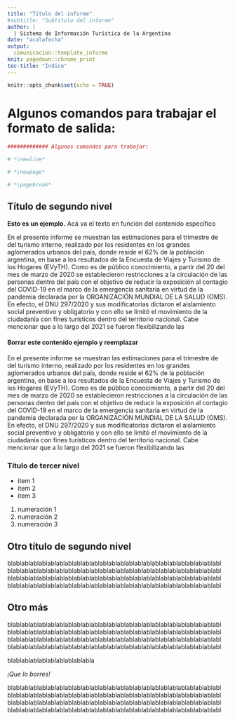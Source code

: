 ```yaml
---
title: "Título del informe"
#subtitle: "Subtítulo del informe"
author: |
  | Sistema de Información Turística de la Argentina
date: "acalafecha"
output:
  comunicacion::template_informe
knit: pagedown::chrome_print
toc-title: "Índice"
---
```


```r
knitr::opts_chunk$set(echo = TRUE)
```


# Algunos comandos para trabajar el formato de salida: {-}

```r
############# Algunos comandos para trabajar:

# *\newline*

# *\newpage*

# *\pagebreak*

```

## Título de segundo nivel {-}

**Esto es un ejemplo.** Acá va el texto en función del contenido específico


En el presente informe se muestran las estimaciones para el trimestre de del turismo interno,
realizado por los residentes en los grandes aglomerados urbanos del país, donde reside el
62% de la población argentina, en base a los resultados de la Encuesta de Viajes y Turismo de
los Hogares (EVyTH).
Como es de público conocimiento, a partir del 20 del mes de marzo de 2020 se establecieron
restricciones a la circulación de las personas dentro del país con el objetivo de reducir la
exposición al contagio del COVID-19 en el marco de la emergencia sanitaria en virtud de la
pandemia declarada por la ORGANIZACIÓN MUNDIAL DE LA SALUD (OMS). En
efecto, el DNU 297/2020 y sus modificatorias dictaron el aislamiento social preventivo y
obligatorio y con ello se limitó el movimiento de la ciudadanía con fines turísticos dentro del
territorio nacional. Cabe mencionar que a lo largo del 2021 se fueron flexibilizando las

#### Borrar este contenido ejemplo y reemplazar


En el presente informe se muestran las estimaciones para el trimestre de del turismo interno,
realizado por los residentes en los grandes aglomerados urbanos del país, donde reside el
62% de la población argentina, en base a los resultados de la Encuesta de Viajes y Turismo de
los Hogares (EVyTH).
Como es de público conocimiento, a partir del 20 del mes de marzo de 2020 se establecieron
restricciones a la circulación de las personas dentro del país con el objetivo de reducir la
exposición al contagio del COVID-19 en el marco de la emergencia sanitaria en virtud de la
pandemia declarada por la ORGANIZACIÓN MUNDIAL DE LA SALUD (OMS). En
efecto, el DNU 297/2020 y sus modificatorias dictaron el aislamiento social preventivo y
obligatorio y con ello se limitó el movimiento de la ciudadanía con fines turísticos dentro del
territorio nacional. Cabe mencionar que a lo largo del 2021 se fueron flexibilizando las


### Título de tercer nivel {-}

+ item 1
+ item 2
+ item 3

1. numeración 1
2. numeración 2
3. numeración 3

## Otro título de segundo nivel {-}


blablablablablablablablablablablablablablablablablablablablablablablablabl
blablablablablablablablablablablablablablablablablablablablablablablablabl
blablablablablablablablablablablablablablablablablablablablablablablablabl
blablablablablablablablablablablablablablablablablablablablablablablablabl

## Otro más

blablablablablablablablablablablablablablablablablablablablablablablablabl
blablablablablablablablablablablablablablablablablablablablablablablablabl
blablablablablablablablablablablablablablablablablablablablablablablablabl
blablablablablablablablablablablablablablablablablablablablablablablablabl

blablablablablablablablablabla

_¡Que lo borres!_


blablablablablablablablablablablablablablablablablablablablablablablablabl
blablablablablablablablablablablablablablablablablablablablablablablablabl
blablablablablablablablablablablablablablablablablablablablablablablablabl
blablablablablablablablablablablablablablablablablablablablablablablablabl
